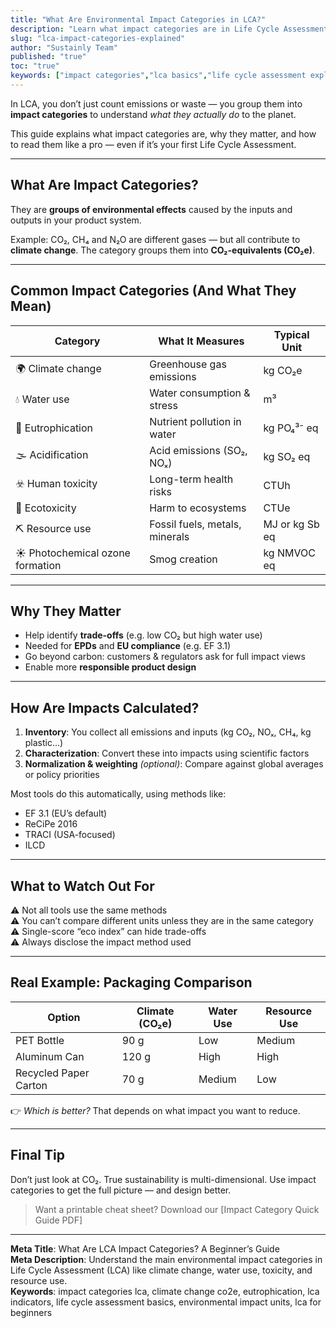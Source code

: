 ```yaml
---
title: "What Are Environmental Impact Categories in LCA?"
description: "Learn what impact categories are in Life Cycle Assessment (LCA), why they matter, and how to interpret results like climate change, eutrophication, or water use."
slug: "lca-impact-categories-explained"
author: "Sustainly Team"
published: "true"
toc: "true"
keywords: ["impact categories","lca basics","life cycle assessment explained","climate change co2e","water use lca","toxicity lca","environmental indicators","sustainability metrics"]
---
```


In LCA, you don’t just count emissions or waste — you group them into **impact categories** to understand _what they actually do_ to the planet.

This guide explains what impact categories are, why they matter, and how to read them like a pro — even if it’s your first Life Cycle Assessment.

---

## What Are Impact Categories?

They are **groups of environmental effects** caused by the inputs and outputs in your product system.

Example: CO₂, CH₄ and N₂O are different gases — but all contribute to **climate change**. The category groups them into **CO₂-equivalents (CO₂e)**.

---

## Common Impact Categories (And What They Mean)

| Category                         | What It Measures               | Typical Unit   |
| -------------------------------- | ------------------------------ | -------------- |
| 🌍 Climate change                | Greenhouse gas emissions       | kg CO₂e        |
| 💧 Water use                     | Water consumption & stress     | m³             |
| 🌱 Eutrophication                | Nutrient pollution in water    | kg PO₄³⁻ eq    |
| 🌫️ Acidification                | Acid emissions (SO₂, NOₓ)      | kg SO₂ eq      |
| ☣️ Human toxicity                | Long-term health risks         | CTUh           |
| 🧪 Ecotoxicity                   | Harm to ecosystems             | CTUe           |
| ⛏️ Resource use                  | Fossil fuels, metals, minerals | MJ or kg Sb eq |
| ☀️ Photochemical ozone formation | Smog creation                  | kg NMVOC eq    |

---

## Why They Matter

- Help identify **trade-offs** (e.g. low CO₂ but high water use)
- Needed for **EPDs** and **EU compliance** (e.g. EF 3.1)
- Go beyond carbon: customers & regulators ask for full impact views
- Enable more **responsible product design**

---

## How Are Impacts Calculated?

1. **Inventory**: You collect all emissions and inputs (kg CO₂, NOₓ, CH₄, kg plastic…)
2. **Characterization**: Convert these into impacts using scientific factors
3. **Normalization & weighting** _(optional)_: Compare against global averages or policy priorities

Most tools do this automatically, using methods like:

- EF 3.1 (EU’s default)
- ReCiPe 2016
- TRACI (USA-focused)
- ILCD

---

## What to Watch Out For

⚠️ Not all tools use the same methods\
⚠️ You can’t compare different units unless they are in the same category\
⚠️ Single-score “eco index” can hide trade-offs\
⚠️ Always disclose the impact method used

---

## Real Example: Packaging Comparison

| Option                | Climate (CO₂e) | Water Use | Resource Use |
| --------------------- | -------------- | --------- | ------------ |
| PET Bottle            | 90 g           | Low       | Medium       |
| Aluminum Can          | 120 g          | High      | High         |
| Recycled Paper Carton | 70 g           | Medium    | Low          |

👉 _Which is better?_ That depends on what impact you want to reduce.

---

## Final Tip

Don’t just look at CO₂. True sustainability is multi-dimensional. Use impact categories to get the full picture — and design better.

> Want a printable cheat sheet? Download our [Impact Category Quick Guide PDF]

---

**Meta Title**: What Are LCA Impact Categories? A Beginner’s Guide\
**Meta Description**: Understand the main environmental impact categories in Life Cycle Assessment (LCA) like climate change, water use, toxicity, and resource use.\
**Keywords**: impact categories lca, climate change co2e, eutrophication, lca indicators, life cycle assessment basics, environmental impact units, lca for beginners